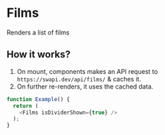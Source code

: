 


<Meta title="Demos/React Router + RQ/Page Stories/Films/Documentation" />

# Films

Renders a list of films

<ArgsTable of={Films} />

## How it works?

1. On mount, components makes an API request to `https://swapi.dev/api/films/` & caches it.
1. On further re-renders, it uses the cached data.

```js
function Example() {
  return (
    <Films isDividerShown={true} />
  );
}
```
